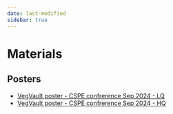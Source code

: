 ```yaml
---
date: last-modified
sidebar: true
---
```


# Materials

## Posters

- [VegVault poster - CSPE confrerence Sep 2024 - LQ](Figures/poster2024/mottl_poster_compression_9.png)
- [VegVault poster - CSPE confrerence Sep 2024 - HQ](Figures/poster2024/mottl_poster.jpeg)